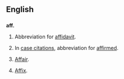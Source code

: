 ==English==
==={{abbreviation}}===
'''aff.'''
# {{legal}} Abbreviation for [[affidavit]].
# {{legal}} In [[case citation]]s, abbreviation for [[affirmed]].
# [[affair|Affair]].
# {{grammar}} [[affix|Affix]].